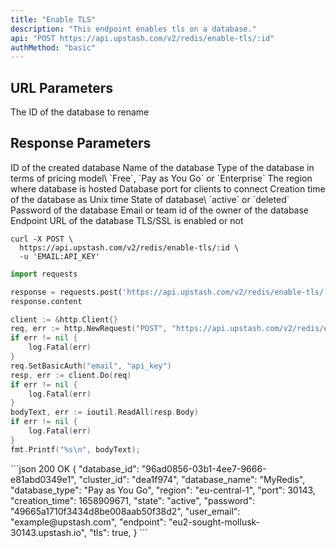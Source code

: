 ```yaml
---
title: "Enable TLS"
description: "This endpoint enables tls on a database."
api: "POST https://api.upstash.com/v2/redis/enable-tls/:id"
authMethod: "basic"
---
```




## URL Parameters

<ParamField path="id" required>
The ID of the database to rename
</ParamField>

## Response Parameters

<ResponseField name="database_id" type="string">
ID of the created database
</ResponseField>
<ResponseField name="database_name" type="string">
Name of the database
</ResponseField>
<ResponseField name="database_type" type="string">
Type of the database in terms of pricing model\
`Free`, `Pay as You Go` or `Enterprise`
</ResponseField>
<ResponseField name="region" type="string">
The region where database is hosted
</ResponseField>
<ResponseField name="port" type="int">
Database port for clients to connect
</ResponseField>
<ResponseField name="creation_time" type="int">
Creation time of the database as Unix time
</ResponseField>
<ResponseField name="state" type="string">
State of database\
`active` or `deleted`
</ResponseField>
<ResponseField name="password" type="string">
Password of the database
</ResponseField>
<ResponseField name="user_email" type="string">
Email or team id of the owner of the database
</ResponseField>
<ResponseField name="endpoint" type="string">
Endpoint URL of the database
</ResponseField>
<ResponseField name="tls" type="boolean">
TLS/SSL is enabled or not
</ResponseField>

<RequestExample>

```shell curl
curl -X POST \
  https://api.upstash.com/v2/redis/enable-tls/:id \
  -u 'EMAIL:API_KEY'
```

```python Python
import requests

response = requests.post('https://api.upstash.com/v2/redis/enable-tls/:id', auth=('EMAIL', 'API_KEY'))
response.content
```

```go Go
client := &http.Client{}
req, err := http.NewRequest("POST", "https://api.upstash.com/v2/redis/enable-tls/:id", nil)
if err != nil {
    log.Fatal(err)
}
req.SetBasicAuth("email", "api_key")
resp, err := client.Do(req)
if err != nil {
    log.Fatal(err)
}
bodyText, err := ioutil.ReadAll(resp.Body)
if err != nil {
    log.Fatal(err)
}
fmt.Printf("%s\n", bodyText);
```

</RequestExample>

<ResponseExample>
```json 200 OK
{
  "database_id": "96ad0856-03b1-4ee7-9666-e81abd0349e1",
  "cluster_id": "dea1f974",
  "database_name": "MyRedis",
  "database_type": "Pay as You Go",
  "region": "eu-central-1",
  "port": 30143,
  "creation_time": 1658909671,
  "state": "active",
  "password": "49665a1710f3434d8be008aab50f38d2",
  "user_email": "example@upstash.com",
  "endpoint": "eu2-sought-mollusk-30143.upstash.io",
  "tls": true,
}
```
</ResponseExample>
